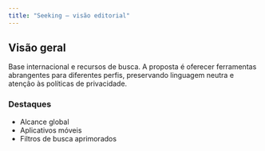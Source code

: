 ```yaml
---
title: "Seeking — visão editorial"
---
```


## Visão geral

Base internacional e recursos de busca. A proposta é oferecer ferramentas
abrangentes para diferentes perfis, preservando linguagem neutra e atenção às
políticas de privacidade.

### Destaques

- Alcance global
- Aplicativos móveis
- Filtros de busca aprimorados












